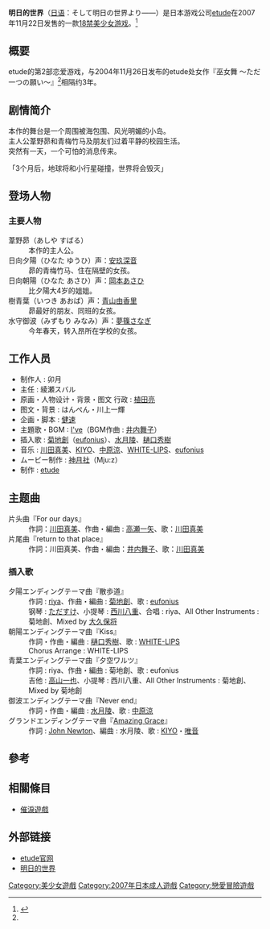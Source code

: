 {{Otheruses|subject=日本發行的美少女遊戲|other=2015年上映的美國科幻動畫短片電影|明日的世界 (电影)}}
{{not|明日世界}}
{{Infobox animanga/Headerofja
|標題= 明日的世界
|image= そして明日の世界より――.jpg <!-- そして明日の世界より――.jpg为合理使用：见http://zh.wikipedia.org/wiki/File:そして明日の世界より――.jpg以获得更多信息 -->
}}
{{Infobox animanga/Game
|Title= そして明日の世界より――
|Plat=PC（[[Windows|Windows]]2000/XP/Vista）
|開発元= [[Etude|Etude]]
|発売元= [[Etude|Etude]]
|Date= 2007年11月22日（PC）
|Genre= [[美少女遊戲|美少女遊戲]]
|Rating= 18禁
|ContentsIcon= 
|Name=不可
|End=5+1
|Screen=800x600（PC）
|Music= ogg
|Voice=有（除男主角）
|CGMode=有
|MMode=有
|EMode=有
|Skip=有
|Auto=有
}}
{{Infobox animanga/Footerofja}}

'''明日的世界'''（[[日语|日语]]：そして明日の世界より――）是日本游戏公司[[etude|etude]]在2007年11月22日发售的一款[[18禁|18禁]][[美少女游戏|美少女游戏]]。<ref name="game">{{cite web|url=http://www.etude-soft.jp/product/index.html|title=PRODUCTS|publisher=etude|accessdate=2013年5月29日|language=Ja|archive-date=2013年6月6日|archive-url=https://web.archive.org/web/20130606044908/http://www.etude-soft.jp/product/index.html|dead-url=no}}</ref>

== 概要 ==
etude的第2部恋爱游戏，与2004年11月26日发布的etude处女作『巫女舞 〜ただ一つの願い〜』<ref name="game"/>相隔约3年。

== 剧情简介 ==

本作的舞台是一个周围被海包围、风光明媚的小岛。<br>
主人公葦野昴和青梅竹马及朋友们过着平静的校园生活。<br>
突然有一天，一个可怕的消息传来。

「3个月后，地球将和小行星碰撞，世界将会毁灭」

==登场人物==

===主要人物===
;葦野昴（あしや すばる）
:本作的主人公。
;日向夕陽（ひなた ゆうひ）声：[[安玖深音|安玖深音]]
:昴的青梅竹马、住在隔壁的女孩。
;日向朝陽（ひなた あさひ）声：[[松田理沙|岡本あさひ]]
:比夕陽大4岁的姐姐。
;樹青葉（いつき あおば）声：[[青山由香里|青山由香里]]
:昴最好的朋友、同班的女孩。
;水守御波（みずもり みなみ）声：[[手塚まき|夢篠さなぎ]]
:今年春天，转入昂所在学校的女孩。

==工作人员==
*制作人 : 卯月
*主任 : 綾瀬スバル
*原画・人物设计・背景・图文 行政 : [[植田亮|植田亮]]
*图文・背景 : はんぺん・川上一輝
*企画・脚本 : [[健速|健速]]
*主題歌・BGM : [[I've|I've]]（BGM作曲 : [[井内舞子|井内舞子]]）
*插入歌 : [[菊地創|菊地創]]（[[eufonius|eufonius]]）、[[水月陵|水月陵]]、[[Tynwald_music|樋口秀樹]]
*音乐 : [[川田真美|川田真美]]、[[KIYO|KIYO]]、[[中原涼_(歌手)|中原涼]]、[[WHITE-LIPS|WHITE-LIPS]]、[[eufonius|eufonius]]
*ムービー制作 : [[神月社|神月社]]（Mju:z）
*制作 : [[etude|etude]]

==主题曲==
;片头曲『For our days』
:作詞：[[川田真美|川田真美]]、作曲・編曲 : [[高瀬一矢|高瀬一矢]]、歌：[[川田真美|川田真美]]
;片尾曲『return to that place』
:作詞：川田真美、作曲・編曲：[[井内舞子|井内舞子]]、歌：[[川田真美|川田真美]]

=== 插入歌 ===
;夕陽エンディングテーマ曲『散歩道』
:作詞 : [[riya|riya]]、作曲・編曲 : [[菊地創|菊地創]]、歌 : [[eufonius|eufonius]]
:钢琴 : [[ただすけ|ただすけ]]、小提琴 : [[西川八重|西川八重]]、合唱 : riya、All Other Instruments : 菊地創、Mixed by [[大久保将|大久保将]]
;朝陽エンディングテーマ曲『Kiss』
:作詞・作曲・編曲 : [[樋口秀樹|樋口秀樹]]、歌 : [[汀瓦爾德音樂|WHITE-LIPS]]
:Chorus Arrange : WHITE-LIPS
;青葉エンディングテーマ曲『夕空ワルツ』
:作詞 : riya、作曲・編曲 : 菊地創、歌 : eufonius
:吉他 : [[高山一也|高山一也]]、小提琴 : 西川八重、All Other Instruments : 菊地創、Mixed by 菊地創
;御波エンディングテーマ曲『Never end』
:作詞・作曲・編曲 : [[水月陵|水月陵]]、歌 : [[中原涼_(歌手)|中原涼]]
;グランドエンディングテーマ曲『[[アメイジング・グレイス|Amazing Grace]]』
:作詞 : [[ジョン・ニュートン|John Newton]]、編曲 : 水月陵、歌 : [[KIYO|KIYO]]・[[唯音|唯音]]
==參考==
{{reflist}}

== 相關條目 ==
* [[催淚遊戲|催淚遊戲]]

==外部链接==
*[http://www.etude-soft.jp/ etude官网] {{Wayback|url=http://www.etude-soft.jp/ |date=20110520153636 }} {{ja}}
*[http://www.etude-soft.jp/product/asuseka/index.html 明日的世界] {{Wayback|url=http://www.etude-soft.jp/product/asuseka/index.html |date=20110604171903 }} {{ja}}

{{DEFAULTSORT:Sositeasunosekaiyori}}
[[Category:美少女遊戲|Category:美少女遊戲]]
[[Category:2007年日本成人遊戲|Category:2007年日本成人遊戲]]
[[Category:戀愛冒險遊戲|Category:戀愛冒險遊戲]]